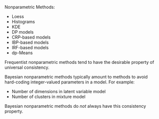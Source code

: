 Nonparametric Methods:

* Loess
* Histograms
* KDE
* DP models
* CRP-based models
* IBP-based models
* IRF-based models
* dp-Means

Frequentist nonparametric methods tend to have the desirable property of universal consistency.

Bayesian nonparametric methods typically amount to methods to avoid hard-coding integer-valued parameters in a model. For example:  

* Number of dimensions in latent variable model
* Number of clusters in mixture model

Bayesian nonparametric methods do _not_ always have this consistency property.

